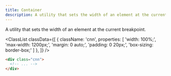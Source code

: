 ```yaml
---
title: Container
description: A utility that sets the width of an element at the current breakpoint.
---
```



A utility that sets the width of an element at the current breakpoint.

<ClassList
  classData={[
    {
      className: 'cnn',
      properties: [
        'width: 100%;',
        'max-width: 1200px;',
        'margin: 0 auto;',
        'padding: 0 20px;',
        'box-sizing: border-box;'
      ]
    },
  ]}
/>

```html
<div class="cnn">
  <!-- ... -->
</div>
```